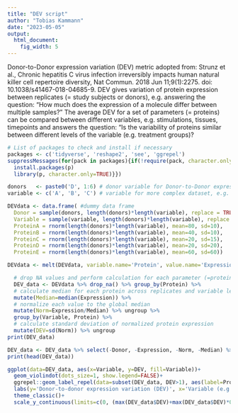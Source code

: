 ```yaml
---
title: "DEV script"
author: "Tobias Kammann"
date: "2023-05-05"
output: 
  html_document: 
    fig_width: 5
---
```


Donor-to-Donor expression variation (DEV) metric adopted from: Strunz et al., Chronic hepatitis C virus infection irreversibly impacts human natural killer cell repertoire diversity, Nat Commun. 2018 Jun 11;9(1):2275. doi: 10.1038/s41467-018-04685-9.
DEV gives variation of protein expression between replicates (= study subjects or donors), e.g. answering the question:
"How much does the expression of a molecule differ between multiple samples?"
The average DEV for a set of parameters (= proteins) can be compared between different variables, e.g. stimulations, tissues, timepoints and answers the question:
"Is the variability of proteins similar between different levels of the variable (e.g. treatment groups)?


```r
# List of packages to check and install if necessary
packages <- c('tidyverse', 'reshape2', 'see', 'ggrepel')
suppressMessages(for(pack in packages){if(!require(pack, character.only=TRUE)){
  install.packages(p)
  library(p, character.only=TRUE)}})
```

```r
donors   <- paste0('D', 1:6) # donor variable for Donor-to-Donor expression variation analysis
variable <- c('A', 'B', 'C') # variable for more complex dataset, e.g. different stimulations or parameters.

DEVdata <- data.frame( #dummy data frame
  Donor = sample(donors, length(donors)*length(variable), replace = TRUE),
  Variable = sample(variable, length(donors)*length(variable), replace = TRUE),
  ProteinA = rnorm(length(donors)*length(variable), mean=80, sd=10),
  ProteinB = rnorm(length(donors)*length(variable), mean=40, sd=10),
  ProteinC = rnorm(length(donors)*length(variable), mean=20, sd=15),
  ProteinD = rnorm(length(donors)*length(variable), mean=20, sd=20),
  ProteinE = rnorm(length(donors)*length(variable), mean=60, sd=60))

DEVdata <- melt(DEVdata, variable.name='Protein', value.name='Expression')

```
```r
  # drop NA values and perform calculation for each parameter (=protein)
  DEV_data <- DEVdata %>% drop_na() %>% group_by(Protein) %>%
  # calculate median for each protein across replicates and variable levels
  mutate(Median=median(Expression)) %>% 
  # normalize each value to the global median
  mutate(Norm=Expression/Median) %>% ungroup %>% 
  group_by(Variable, Protein) %>%
  # calculate standard deviation of normalized protein expression
  mutate(DEV=sd(Norm)) %>% ungroup 
print(DEV_data)

DEV_data <- DEV_data %>% select(-Donor, -Expression, -Norm, -Median) %>% distinct() # remove duplicate rows from donors
print(head(DEV_data))
```
```r
ggplot(data=DEV_data, aes(x=Variable, y=DEV, fill=Variable))+
  geom_violindot(dots_size=1, show.legend=FALSE)+
  ggrepel::geom_label_repel(data=subset(DEV_data, DEV>1), aes(label=Protein), label.size=0.2, fill='white')+
  labs(y='Donor-to-donor expression variation (DEV)', x='Variable (e.g. subset or treatment group)')+
  theme_classic()+
  scale_y_continuous(limits=c(0, (max(DEV_data$DEV)+max(DEV_data$DEV)*0.1)), n.breaks=3, expand=c(0,0))
```


